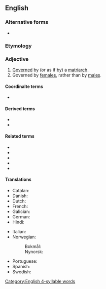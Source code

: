 ==English==

===Alternative forms===
* {{l|en|matriarchial}}

===Etymology===
{{suffix|en|matriarch|al}}

===Adjective===
{{en-adj}}

# [[govern|Governed]] by (or as if by) a [[matriarch]].
# Governed by [[female]]s, rather than by [[male]]s.

====Coordinalte terms====
* {{l|en|patriarchal}}

====Derived terms====
* {{l|en|matriarchalism}}
* {{l|en|matriarchally}}

====Related terms====
* {{l|en|matriarch}}
* {{l|en|matriarchate}}
* {{l|en|matriarchy}}
* {{l|en|matristic}}
* {{l|en|matristics}}

====Translations====
{{trans-top|governed by a matriarch}}
* Catalan: {{t|ca|matriarcal|m|f}}
* Danish: {{t|da|matriarkalsk}}
* Dutch: {{t+|nl|matriarchaal}}
* French: {{t+|fr|matriarcal|m|f}}
* Galician: {{t|gl|matriarcal|m|f}}
* German: {{t+|de|matriarchalisch}}
* Hindi: {{t|hi|मातृसत्ता|f}}
{{trans-mid}}
* Italian: {{t|it|matriarcale|m|f}}
* Norwegian:
*: Bokmål: {{t|nb|matriarkalsk}}
*: Nynorsk: {{t|nn|matriarkalsk}}
* Portuguese: {{t|pt|matriarcal|m|f}}
* Spanish: {{t+|es|matriarcal|m|f}}
* Swedish: {{t+|sv|matriarkalisk}}
{{trans-bottom}}

[[Category:English 4-syllable words]]